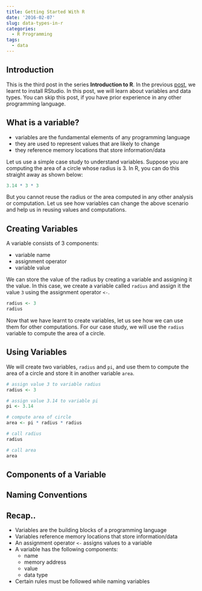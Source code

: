 ```yaml
---
title: Getting Started With R
date: '2016-02-07'
slug: data-types-in-r
categories:
  - R Programming
tags:
  - data
---
```


## Introduction

This is the third post in the series **Introduction to R**. In the previous [post](), we learnt to install RStudio. In this post, we will learn about variables and data types. You can skip this post, if you have prior experience in any other programming language.

## What is a variable?

- variables are the fundamental elements of any programming language
- they are used to represent values that are likely to change
- they reference memory locations that store information/data

Let us use a simple case study to understand variables. Suppose you are computing the area of a circle whose radius is 3. In R, you can do this straight away as shown below:

```r
3.14 * 3 * 3
```

But you cannot reuse the radius or the area computed in any other analysis or computation. Let us see how variables can change the above scenario and help us in reusing values and computations.

## Creating Variables

A variable consists of 3 components:

- variable name
- assignment operator
- variable value

We can store the value of the radius by creating a variable and assigning it the value. In this case, we create a variable 
called `radius` and assign it the value `3` using the assignment operator `<-`. 

```r
radius <- 3
radius
```

Now that we have learnt to create variables, let us see how we can use them for other computations. For our case study, 
we will use the `radius` variable to compute the area of a circle.

## Using Variables

We will create two variables, `radius` and `pi`, and use them to compute the area of a circle and store it in another variable `area`. 

```r
# assign value 3 to variable radius
radius <- 3

# assign value 3.14 to variable pi
pi <- 3.14

# compute area of circle
area <- pi * radius * radius

# call radius
radius

# call area 
area
```

## Components of a Variable

## Naming Conventions

## Recap..

- Variables are the building blocks of a programming language
- Variables reference memory locations that store information/data
- An assignment operator `<-` assigns values to a variable
- A variable has the following components:
    - name
    - memory address
    - value
    - data type
- Certain rules must be followed while naming variables